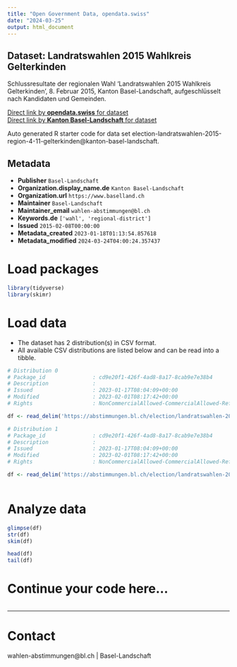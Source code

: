 ```yaml
---
title: "Open Government Data, opendata.swiss"
date: "2024-03-25"
output: html_document
---
```


## Dataset: Landratswahlen 2015 Wahlkreis Gelterkinden

Schlussresultate der regionalen Wahl 'Landratswahlen 2015 Wahlkreis Gelterkinden', 8. Februar 2015, Kanton Basel-Landschaft, aufgeschlüsselt nach Kandidaten und Gemeinden.

[Direct link by **opendata.swiss** for dataset](https://opendata.swiss/de/dataset/landratswahlen-2015-wahlkreis-gelterkinden)<br>
[Direct link by **Kanton Basel-Landschaft** for dataset](https://abstimmungen.bl.ch/election/landratswahlen-2015-region-4-11-gelterkinden/data)

Auto generated R starter code for data set election-landratswahlen-2015-region-4-11-gelterkinden@kanton-basel-landschaft.

## Metadata

- **Publisher** `Basel-Landschaft`
- **Organization.display_name.de** `Kanton Basel-Landschaft`
- **Organization.url** `https://www.baselland.ch`
- **Maintainer** `Basel-Landschaft`
- **Maintainer_email** `wahlen-abstimmungen@bl.ch`
- **Keywords.de** `['wahl', 'regional-district']`
- **Issued** `2015-02-08T00:00:00`
- **Metadata_created** `2023-01-18T01:13:54.857618`
- **Metadata_modified** `2024-03-24T04:00:24.357437`


# Load packages

```r

library(tidyverse)
library(skimr)

```

# Load data

-   The dataset has 2 distribution(s) in CSV format.
-   All available CSV distributions are listed below and can be read into a tibble.

```r

# Distribution 0
# Package_id               : cd9e20f1-426f-4ad8-8a17-8cab9e7e38b4
# Description              : 
# Issued                   : 2023-01-17T08:04:09+00:00
# Modified                 : 2023-02-01T08:17:42+00:00
# Rights                   : NonCommercialAllowed-CommercialAllowed-ReferenceRequired

df <- read_delim('https://abstimmungen.bl.ch/election/landratswahlen-2015-region-4-11-gelterkinden/data-parties-csv')

# Distribution 1
# Package_id               : cd9e20f1-426f-4ad8-8a17-8cab9e7e38b4
# Description              : 
# Issued                   : 2023-01-17T08:04:09+00:00
# Modified                 : 2023-02-01T08:17:42+00:00
# Rights                   : NonCommercialAllowed-CommercialAllowed-ReferenceRequired

df <- read_delim('https://abstimmungen.bl.ch/election/landratswahlen-2015-region-4-11-gelterkinden/data-csv')



```

# Analyze data

```r

glimpse(df)
str(df)
skim(df)

head(df)
tail(df)

```

# Continue your code here...

```r

```

------------------------------------------------------------------------

# Contact

wahlen-abstimmungen@bl.ch | Basel-Landschaft
